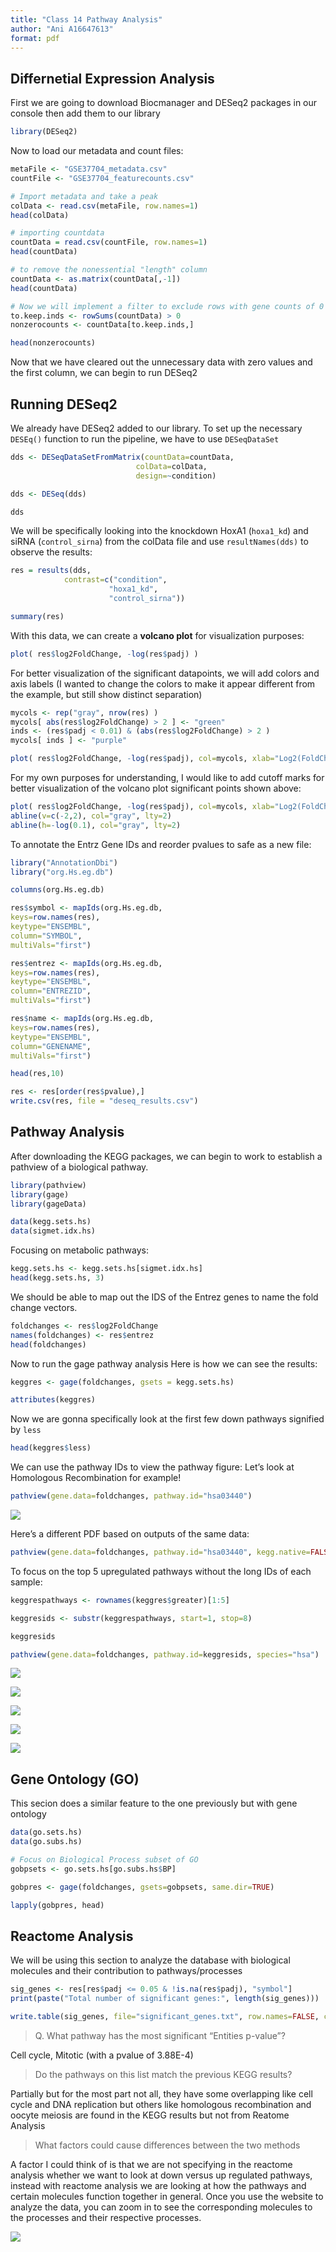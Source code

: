 ---
title: "Class 14 Pathway Analysis"
author: "Ani A16647613"
format: pdf
---

## Differnetial Expression Analysis

First we are going to download Biocmanager and DESeq2 packages in our console then add them to our library

```{r}
library(DESeq2)
```

Now to load our metadata and count files:
```{r}
metaFile <- "GSE37704_metadata.csv"
countFile <- "GSE37704_featurecounts.csv"

# Import metadata and take a peak
colData <- read.csv(metaFile, row.names=1)
head(colData)
```

```{r}
# importing countdata
countData = read.csv(countFile, row.names=1)
head(countData)
```
```{r}
# to remove the nonessential "length" column
countData <- as.matrix(countData[,-1])
head(countData)
```
```{r}
# Now we will implement a filter to exclude rows with gene counts of 0 across all the samples:
to.keep.inds <- rowSums(countData) > 0
nonzerocounts <- countData[to.keep.inds,]
```

```{r}
head(nonzerocounts)
```
Now that we have cleared out the unnecessary data with zero values and the first column, we can begin to run DESeq2

## Running DESeq2

We already have DESeq2 added to our library. To set up the necessary `DESEq()` function to run the pipeline, we have to use `DESeqDataSet`

```{r}
dds <- DESeqDataSetFromMatrix(countData=countData,
                            colData=colData,
                            design=~condition)

dds <- DESeq(dds)

dds

```
We will be specifically looking into the knockdown HoxA1 (`hoxa1_kd`) and siRNA (`control_sirna`) from the colData file and use `resultNames(dds)` to observe the results:

```{r}
res = results(dds,
            contrast=c("condition",
                      "hoxa1_kd",
                      "control_sirna"))

summary(res)

```

With this data, we can create a **volcano plot** for visualization purposes:

```{r}
plot( res$log2FoldChange, -log(res$padj) )
```

For better visualization of the significant datapoints, we will add colors and axis labels (I wanted to change the colors to make it appear different from the example, but still show distinct separation)

```{r}
mycols <- rep("gray", nrow(res) )
mycols[ abs(res$log2FoldChange) > 2 ] <- "green"
inds <- (res$padj < 0.01) & (abs(res$log2FoldChange) > 2 )
mycols[ inds ] <- "purple"

plot( res$log2FoldChange, -log(res$padj), col=mycols, xlab="Log2(FoldChange)", ylab="-Log(P-value)" )

```

For my own purposes for understanding, I would like to add cutoff marks for better visualization of the volcano plot significant points shown above:

```{r}
plot( res$log2FoldChange, -log(res$padj), col=mycols, xlab="Log2(FoldChange)", ylab="-Log(P-value)" )
abline(v=c(-2,2), col="gray", lty=2)
abline(h=-log(0.1), col="gray", lty=2)

```

To annotate the Entrz Gene IDs and reorder pvalues to safe as a new file:

```{r}
library("AnnotationDbi")
library("org.Hs.eg.db")

columns(org.Hs.eg.db)
```

```{r}
res$symbol <- mapIds(org.Hs.eg.db,
keys=row.names(res),
keytype="ENSEMBL",
column="SYMBOL",
multiVals="first")

res$entrez <- mapIds(org.Hs.eg.db,
keys=row.names(res),
keytype="ENSEMBL",
column="ENTREZID",
multiVals="first")

res$name <- mapIds(org.Hs.eg.db,
keys=row.names(res),
keytype="ENSEMBL",
column="GENENAME",
multiVals="first")

head(res,10)
```

```{r}
res <- res[order(res$pvalue),]
write.csv(res, file = "deseq_results.csv")

```

## Pathway Analysis

After downloading the KEGG packages, we can begin to work to establish a pathview of a biological pathway.

```{r}
library(pathview)
library(gage)
library(gageData)

data(kegg.sets.hs)
data(sigmet.idx.hs)

```

Focusing on metabolic pathways:
```{r}
kegg.sets.hs <- kegg.sets.hs[sigmet.idx.hs]
head(kegg.sets.hs, 3)

```
We should be able to map out the IDS of the Entrez genes to name the fold change vectors.
```{r}
foldchanges <- res$log2FoldChange
names(foldchanges) <- res$entrez
head(foldchanges)
```

Now to run the gage pathway analysis
Here is how we can see the results:
```{r}
keggres <- gage(foldchanges, gsets = kegg.sets.hs)
```

```{r}
attributes(keggres)
```
Now  we are gonna specifically look at the first few down pathways signified by `less`

```{r}
head(keggres$less)
```

We can use the pathway IDs to view the pathway figure: Let's look at Homologous Recombination for example!

```{r}
pathview(gene.data=foldchanges, pathway.id="hsa03440")
```

![](hsa03440.pathview.png)

Here's a different PDF based on outputs of the same data:
```{r}
pathview(gene.data=foldchanges, pathway.id="hsa03440", kegg.native=FALSE)
```
To focus on the top 5 upregulated pathways without the long IDs of each sample: 
```{r}
keggrespathways <- rownames(keggres$greater)[1:5]

keggresids <- substr(keggrespathways, start=1, stop=8)

keggresids
```

```{r}
pathview(gene.data=foldchanges, pathway.id=keggresids, species="hsa")
```

![](hsa04740.pathview.png)

![](hsa04640.pathview.png)

![](hsa00140.pathview.png)

![](hsa04630.pathview.png)

![](hsa04976.pathview.png)

## Gene Ontology (GO)

This secion does a similar feature to the one previously but with gene ontology

```{r}
data(go.sets.hs)
data(go.subs.hs)

# Focus on Biological Process subset of GO
gobpsets <- go.sets.hs[go.subs.hs$BP]

gobpres <- gage(foldchanges, gsets=gobpsets, same.dir=TRUE)

lapply(gobpres, head)
```

## Reactome Analysis

We will be using this section to analyze the database with biological molecules and their contribution to pathways/processes

```{r}
sig_genes <- res[res$padj <= 0.05 & !is.na(res$padj), "symbol"]
print(paste("Total number of significant genes:", length(sig_genes)))
```

```{r}
write.table(sig_genes, file="significant_genes.txt", row.names=FALSE, col.names=FALSE, quote=FALSE)
```

> Q. What pathway has the most significant "Entities p-value"? 

Cell cycle, Mitotic (with a pvalue of 3.88E-4)

> Do the pathways on this list match the previous KEGG results? 

Partially but for the most part not all, they have some overlapping like cell cycle and DNA replication but others like homologous recombination and oocyte meiosis are found in the KEGG results but not from Reatome Analysis

> What factors could cause differences between the two methods

A factor I could think of is that we are not specifying in the reactome analysis whether we want to look at down versus up regulated pathways, instead with reactome analysis we are looking at how the pathways and certain molecules function together in general. Once you use the website to analyze the data, you can zoom in to see the corresponding molecules to the processes and their respective processes.

![](PathwaysOverview.png)


